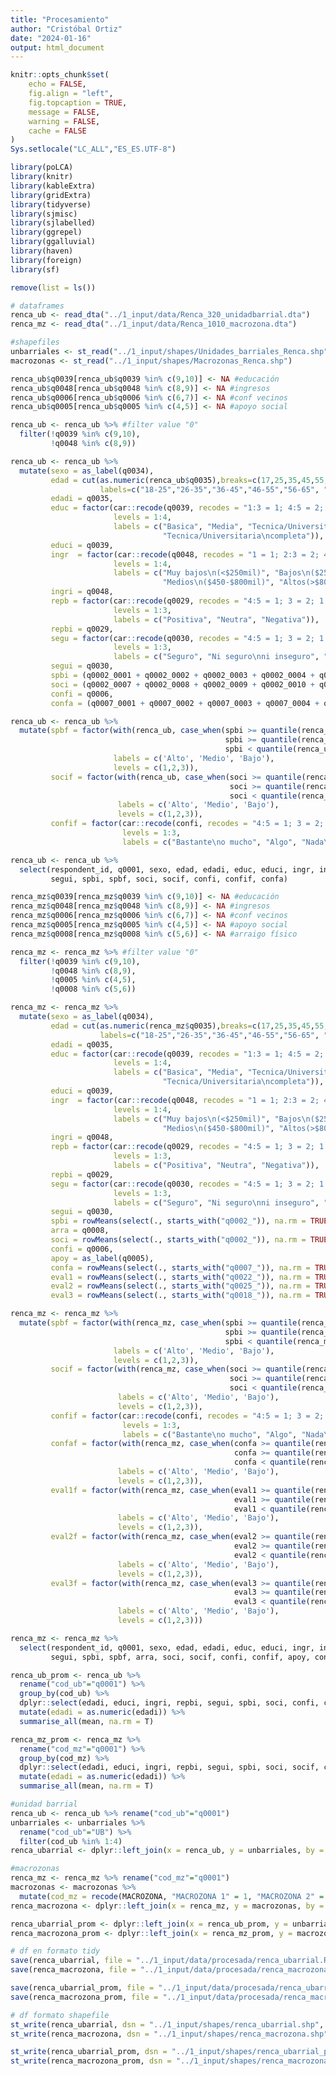 ```yaml
---
title: "Procesamiento"
author: "Cristóbal Ortiz"
date: "2024-01-16"
output: html_document
---
```


```r
knitr::opts_chunk$set(
	echo = FALSE,
	fig.align = "left",
	fig.topcaption = TRUE,
	message = FALSE,
	warning = FALSE,
	cache = FALSE
)
Sys.setlocale("LC_ALL","ES_ES.UTF-8")
```

```r
library(poLCA)
library(knitr)
library(kableExtra)
library(gridExtra)
library(tidyverse)
library(sjmisc)
library(sjlabelled)
library(ggrepel)
library(ggalluvial)
library(haven)
library(foreign)
library(sf)
```

```r
remove(list = ls())

# dataframes
renca_ub <- read_dta("../1_input/data/Renca_320_unidadbarrial.dta")
renca_mz <- read_dta("../1_input/data/Renca_1010_macrozona.dta")

#shapefiles
unbarriales <- st_read("../1_input/shapes/Unidades_barriales_Renca.shp")
macrozonas <- st_read("../1_input/shapes/Macrozonas_Renca.shp")

```

```r
renca_ub$q0039[renca_ub$q0039 %in% c(9,10)] <- NA #educación
renca_ub$q0048[renca_ub$q0048 %in% c(8,9)] <- NA #ingresos
renca_ub$q0006[renca_ub$q0006 %in% c(6,7)] <- NA #conf vecinos
renca_ub$q0005[renca_ub$q0005 %in% c(4,5)] <- NA #apoyo social

renca_ub <- renca_ub %>% #filter value "0"
  filter(!q0039 %in% c(9,10),
         !q0048 %in% c(8,9))

renca_ub <- renca_ub %>% 
  mutate(sexo = as_label(q0034),
         edad = cut(as.numeric(renca_ub$q0035),breaks=c(17,25,35,45,55,65,85),
                    labels=c("18-25","26-35","36-45","46-55","56-65", "66 o más")),
         edadi = q0035,
         educ = factor(car::recode(q0039, recodes = "1:3 = 1; 4:5 = 2; 6 = 3; 7:8 = 4"),
                       levels = 1:4,
                       labels = c("Basica", "Media", "Tecnica/Universitaria\n incompleta",
                                  "Tecnica/Universitaria\ncompleta")),
         educi = q0039,
         ingr  = factor(car::recode(q0048, recodes = "1 = 1; 2:3 = 2; 4:5 = 3; 6:7 = 4"),
                       levels = 1:4,
                       labels = c("Muy bajos\n(<$250mil)", "Bajos\n($250-$450mil)",
                                  "Medios\n($450-$800mil)", "Altos(>$800mil)")),
         ingri = q0048,
         repb = factor(car::recode(q0029, recodes = "4:5 = 1; 3 = 2; 1:2 = 3"),
                       levels = 1:3,
                       labels = c("Positiva", "Neutra", "Negativa")),
         repbi = q0029,
         segu = factor(car::recode(q0030, recodes = "4:5 = 1; 3 = 2; 1:2 = 3"),
                       levels = 1:3,
                       labels = c("Seguro", "Ni seguro\nni inseguro", "Inseguro")),
         segui = q0030,
         spbi = (q0002_0001 + q0002_0002 + q0002_0003 + q0002_0004 + q0002_0005)/5,
         soci = (q0002_0007 + q0002_0008 + q0002_0009 + q0002_0010 + q0002_0011 + q0002_0012)/6,
         confi = q0006,
         confa = (q0007_0001 + q0007_0002 + q0007_0003 + q0007_0004 + q0007_0005 + q0007_0006 + q0007_0007)/7)

renca_ub <- renca_ub %>% 
  mutate(spbf = factor(with(renca_ub, case_when(spbi >= quantile(renca_ub$spbi, 0.75) ~ 1, 
                                                spbi >= quantile(renca_ub$spbi, 0.5) ~ 2, 
                                                spbi < quantile(renca_ub$spbi, 0.5) ~ 3)),
                       labels = c('Alto', 'Medio', 'Bajo'),
                       levels = c(1,2,3)),
         socif = factor(with(renca_ub, case_when(soci >= quantile(renca_ub$soci, 0.75) ~ 1, 
                                                 soci >= quantile(renca_ub$soci, 0.5) ~ 2, 
                                                 soci < quantile(renca_ub$soci, 0.5) ~ 3)),
                        labels = c('Alto', 'Medio', 'Bajo'),
                        levels = c(1,2,3)),
         confif = factor(car::recode(confi, recodes = "4:5 = 1; 3 = 2; 1:2 = 3"),
                         levels = 1:3,
                         labels = c("Bastante\no mucho", "Algo", "Nada\no poco")))

renca_ub <- renca_ub %>% 
  select(respondent_id, q0001, sexo, edad, edadi, educ, educi, ingr, ingri, repb, repbi, segu,
         segui, spbi, spbf, soci, socif, confi, confif, confa)
```

```r
renca_mz$q0039[renca_mz$q0039 %in% c(9,10)] <- NA #educación
renca_mz$q0048[renca_mz$q0048 %in% c(8,9)] <- NA #ingresos
renca_mz$q0006[renca_mz$q0006 %in% c(6,7)] <- NA #conf vecinos
renca_mz$q0005[renca_mz$q0005 %in% c(4,5)] <- NA #apoyo social
renca_mz$q0008[renca_mz$q0008 %in% c(5,6)] <- NA #arraigo físico

renca_mz <- renca_mz %>% #filter value "0"
  filter(!q0039 %in% c(9,10),
         !q0048 %in% c(8,9),
         !q0005 %in% c(4,5),
         !q0008 %in% c(5,6))

renca_mz <- renca_mz %>%
  mutate(sexo = as_label(q0034),
         edad = cut(as.numeric(renca_mz$q0035),breaks=c(17,25,35,45,55,65,85),
                    labels=c("18-25","26-35","36-45","46-55","56-65", "66 o más")),
         edadi = q0035,
         educ = factor(car::recode(q0039, recodes = "1:3 = 1; 4:5 = 2; 6 = 3; 7:8 = 4"),
                       levels = 1:4,
                       labels = c("Basica", "Media", "Tecnica/Universitaria\n incompleta",
                                  "Tecnica/Universitaria\ncompleta")),
         educi = q0039,
         ingr  = factor(car::recode(q0048, recodes = "1 = 1; 2:3 = 2; 4:5 = 3; 6:7 = 4"),
                       levels = 1:4,
                       labels = c("Muy bajos\n(<$250mil)", "Bajos\n($250-$450mil)",
                                  "Medios\n($450-$800mil)", "Altos(>$800mil)")),
         ingri = q0048,
         repb = factor(car::recode(q0029, recodes = "4:5 = 1; 3 = 2; 1:2 = 3"),
                       levels = 1:3,
                       labels = c("Positiva", "Neutra", "Negativa")),
         repbi = q0029,
         segu = factor(car::recode(q0030, recodes = "4:5 = 1; 3 = 2; 1:2 = 3"),
                       levels = 1:3,
                       labels = c("Seguro", "Ni seguro\nni inseguro", "Inseguro")),
         segui = q0030,
         spbi = rowMeans(select(., starts_with("q0002_")), na.rm = TRUE),
         arra = q0008, 
         soci = rowMeans(select(., starts_with("q0002_")), na.rm = TRUE),
         confi = q0006,
         apoy = as_label(q0005),
         confa = rowMeans(select(., starts_with("q0007_")), na.rm = TRUE),
         eval1 = rowMeans(select(., starts_with("q0022_")), na.rm = TRUE), 
         eval2 = rowMeans(select(., starts_with("q0025_")), na.rm = TRUE), 
         eval3 = rowMeans(select(., starts_with("q0018_")), na.rm = TRUE)) 

renca_mz <- renca_mz %>% 
  mutate(spbf = factor(with(renca_mz, case_when(spbi >= quantile(renca_mz$spbi, 0.75) ~ 1, 
                                                spbi >= quantile(renca_mz$spbi, 0.5) ~ 2, 
                                                spbi < quantile(renca_mz$spbi, 0.5) ~ 3)),
                       labels = c('Alto', 'Medio', 'Bajo'),
                       levels = c(1,2,3)),
         socif = factor(with(renca_mz, case_when(soci >= quantile(renca_mz$soci, 0.75) ~ 1, 
                                                 soci >= quantile(renca_mz$soci, 0.5) ~ 2, 
                                                 soci < quantile(renca_mz$soci, 0.5) ~ 3)),
                        labels = c('Alto', 'Medio', 'Bajo'),
                        levels = c(1,2,3)),
         confif = factor(car::recode(confi, recodes = "4:5 = 1; 3 = 2; 1:2 = 3"),
                         levels = 1:3,
                         labels = c("Bastante\no mucho", "Algo", "Nada\no poco")),
         confaf = factor(with(renca_mz, case_when(confa >= quantile(renca_mz$confa, 0.75) ~ 1, 
                                                  confa >= quantile(renca_mz$confa, 0.5) ~ 2, 
                                                  confa < quantile(renca_mz$confa, 0.5) ~ 3)),
                        labels = c('Alto', 'Medio', 'Bajo'),
                        levels = c(1,2,3)),
         eval1f = factor(with(renca_mz, case_when(eval1 >= quantile(renca_mz$eval1, 0.75) ~ 1, 
                                                  eval1 >= quantile(renca_mz$eval1, 0.5) ~ 2, 
                                                  eval1 < quantile(renca_mz$eval1, 0.5) ~ 3)),
                        labels = c('Alto', 'Medio', 'Bajo'),
                        levels = c(1,2,3)),
         eval2f = factor(with(renca_mz, case_when(eval2 >= quantile(renca_mz$eval2, 0.75) ~ 1, 
                                                  eval2 >= quantile(renca_mz$eval2, 0.5) ~ 2, 
                                                  eval2 < quantile(renca_mz$eval2, 0.5) ~ 3)),
                        labels = c('Alto', 'Medio', 'Bajo'),
                        levels = c(1,2,3)),
         eval3f = factor(with(renca_mz, case_when(eval3 >= quantile(renca_mz$eval3, 0.75) ~ 1, 
                                                  eval3 >= quantile(renca_mz$eval3, 0.5) ~ 2, 
                                                  eval3 < quantile(renca_mz$eval3, 0.5) ~ 3)),
                        labels = c('Alto', 'Medio', 'Bajo'),
                        levels = c(1,2,3)))

renca_mz <- renca_mz %>% 
  select(respondent_id, q0001, sexo, edad, edadi, educ, educi, ingr, ingri, repb, repbi, segu,
         segui, spbi, spbf, arra, soci, socif, confi, confif, apoy, confa, confaf, eval1f, eval2f, eval3f)
```

```r
renca_ub_prom <- renca_ub %>% 
  rename("cod_ub"="q0001") %>%
  group_by(cod_ub) %>% 
  dplyr::select(edadi, educi, ingri, repbi, segui, spbi, soci, confi, confa) %>% 
  mutate(edadi = as.numeric(edadi)) %>% 
  summarise_all(mean, na.rm = T)

renca_mz_prom <- renca_mz %>% 
  rename("cod_mz"="q0001") %>% 
  group_by(cod_mz) %>% 
  dplyr::select(edadi, educi, ingri, repbi, segui, spbi, soci, socif, confi, confa) %>% 
  mutate(edadi = as.numeric(edadi)) %>% 
  summarise_all(mean, na.rm = T)
```

```r
#unidad barrial
renca_ub <- renca_ub %>% rename("cod_ub"="q0001")
unbarriales <- unbarriales %>% 
  rename("cod_ub"="UB") %>% 
  filter(cod_ub %in% 1:4)
renca_ubarrial <- dplyr::left_join(x = renca_ub, y = unbarriales, by = "cod_ub")

#macrozonas
renca_mz <- renca_mz %>% rename("cod_mz"="q0001")
macrozonas <- macrozonas %>% 
  mutate(cod_mz = recode(MACROZONA, "MACROZONA 1" = 1, "MACROZONA 2" = 2, "MACROZONA 3" = 3, "MACROZONA 4" = 4,"MACROZONA 5" = 5, "MACROZONA 6" = 6,"MACROZONA 7" = 7))
renca_macrozona <- dplyr::left_join(x = renca_mz, y = macrozonas, by = "cod_mz")
```

```r
renca_ubarrial_prom <- dplyr::left_join(x = renca_ub_prom, y = unbarriales, by = "cod_ub")
renca_macrozona_prom <- dplyr::left_join(x = renca_mz_prom, y = macrozonas, by = "cod_mz")
```

```r
# df en formato tidy
save(renca_ubarrial, file = "../1_input/data/procesada/renca_ubarrial.RData")
save(renca_macrozona, file = "../1_input/data/procesada/renca_macrozona.RData")

save(renca_ubarrial_prom, file = "../1_input/data/procesada/renca_ubarrial_prom.RData")
save(renca_macrozona_prom, file = "../1_input/data/procesada/renca_macrozona_prom.RData")

# df formato shapefile 
st_write(renca_ubarrial, dsn = "../1_input/shapes/renca_ubarrial.shp", delete_layer = TRUE) 
st_write(renca_macrozona, dsn = "../1_input/shapes/renca_macrozona.shp", delete_layer = TRUE) 

st_write(renca_ubarrial_prom, dsn = "../1_input/shapes/renca_ubarrial_prom.shp", delete_layer = TRUE) 
st_write(renca_macrozona_prom, dsn = "../1_input/shapes/renca_macrozona_prom.shp", delete_layer = TRUE) 
```

